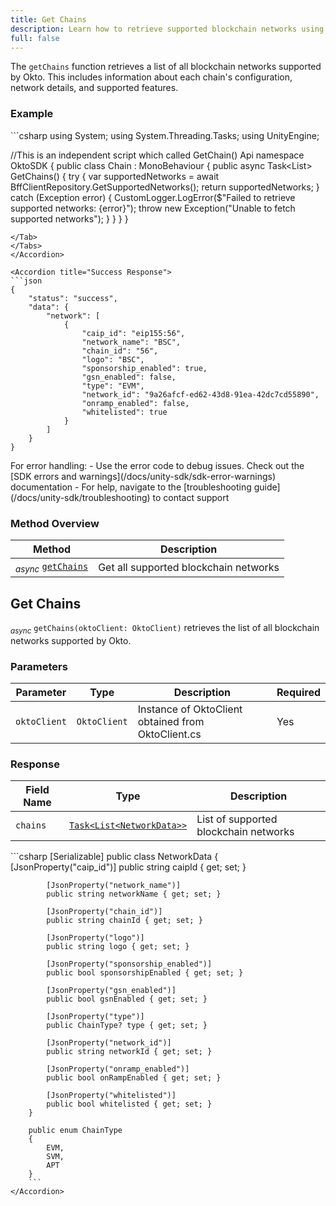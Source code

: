```yaml
---
title: Get Chains
description: Learn how to retrieve supported blockchain networks using the Okto SDK.
full: false
---
```



The `getChains` function retrieves a list of all blockchain networks supported by Okto. This includes information about each chain's configuration, network details, and supported features.

<ChainSupportStatus 
/>

### Example

<Accordions defaultValue="Usage">
<Accordion title="Usage">
<Tabs items={['C#']}>
<Tab value="C#">
```csharp
using System;
using System.Threading.Tasks;
using UnityEngine;

//This is an independent script which called GetChain() Api
namespace OktoSDK
{
    public class Chain : MonoBehaviour
    {
        public async Task<List<NetworkData>> GetChains()
        {
            try
            {
                var supportedNetworks = await BffClientRepository.GetSupportedNetworks();
                return supportedNetworks;
            }
            catch (Exception error)
            {
                CustomLogger.LogError($"Failed to retrieve supported networks: {error}");
                throw new Exception("Unable to fetch supported networks");
            }
        }
    }
}
```
</Tab>
</Tabs>
</Accordion>

<Accordion title="Success Response">
```json
{
    "status": "success",
    "data": {
        "network": [
            {
                "caip_id": "eip155:56",
                "network_name": "BSC",
                "chain_id": "56",
                "logo": "BSC",
                "sponsorship_enabled": true,
                "gsn_enabled": false,
                "type": "EVM",
                "network_id": "9a26afcf-ed62-43d8-91ea-42dc7cd55890",
                "onramp_enabled": false,
                "whitelisted": true
            }
        ]
    }
}
```
</Accordion>
</Accordions>

<Callout title="Note" type="info">
For error handling:
- Use the error code to debug issues. Check out the [SDK errors and warnings](/docs/unity-sdk/sdk-error-warnings) documentation
- For help, navigate to the [troubleshooting guide](/docs/unity-sdk/troubleshooting) to contact support
</Callout>

### Method Overview

| Method | Description |
|---------|-------------|
| <sub><i>async</i></sub> [`getChains`](#get-chains) | Get all supported blockchain networks |

<div className="method-box">

## Get Chains

<sub><i>async</i></sub> `getChains(oktoClient: OktoClient)` retrieves the list of all blockchain networks supported by Okto.

### Parameters

| Parameter | Type | Description | Required |
|-----------|------|-------------|-----------|
| `oktoClient` | `OktoClient` | Instance of OktoClient obtained from OktoClient.cs | Yes |

### Response

<Callout title="Success Response">

| Field Name | Type | Description |
|------------|------|-------------|
| `chains` | [`Task<List<NetworkData>>`](/docs/unity-sdk/technical-reference#models) | List of supported blockchain networks |

<Accordions>
    <Accordion title="Response Type">
        ```csharp
        [Serializable]
        public class NetworkData
        {
            [JsonProperty("caip_id")]
            public string caipId { get; set; }

            [JsonProperty("network_name")]
            public string networkName { get; set; }

            [JsonProperty("chain_id")]
            public string chainId { get; set; }

            [JsonProperty("logo")]
            public string logo { get; set; }

            [JsonProperty("sponsorship_enabled")]
            public bool sponsorshipEnabled { get; set; }

            [JsonProperty("gsn_enabled")]
            public bool gsnEnabled { get; set; }

            [JsonProperty("type")]
            public ChainType? type { get; set; }

            [JsonProperty("network_id")]
            public string networkId { get; set; }

            [JsonProperty("onramp_enabled")]
            public bool onRampEnabled { get; set; }

            [JsonProperty("whitelisted")]
            public bool whitelisted { get; set; }
        }

        public enum ChainType
        {
            EVM,
            SVM,
            APT
        }
        ```
    </Accordion>
</Accordions>

</Callout>

</div>